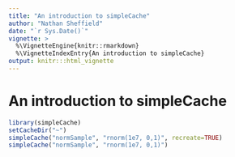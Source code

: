 ```yaml
---
title: "An introduction to simpleCache"
author: "Nathan Sheffield"
date: "`r Sys.Date()`"
vignette: >
  %\VignetteEngine{knitr::rmarkdown}
  %\VignetteIndexEntry{An introduction to simpleCache}
output: knitr:::html_vignette
---
```


# An introduction to simpleCache


```r
library(simpleCache)
setCacheDir("~")
simpleCache("normSample", "rnorm(1e7, 0,1)", recreate=TRUE)
simpleCache("normSample", "rnorm(1e7, 0,1)")
```

